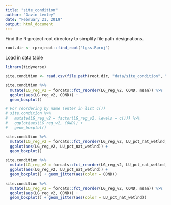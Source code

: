 ```yaml
---
title: "site_condition"
author: "Gavin Lemley"
date: "February 21, 2019"
output: html_document
---
```


Find the R-project root directory to simplify file path designations.
```r
root.dir <- rprojroot::find_root("lgss.Rproj")
```

Load in data table
```r
library(tidyverse)

site.condition <- read.csv(file.path(root.dir, "data/site_condition", "site_condition_BoxWhisker.csv"))

site.condition %>%
  mutate(LG_reg_v2 = forcats::fct_reorder(LG_reg_v2, COND, mean)) %>%
  ggplot(aes(LG_reg_v2, COND)) + 
  geom_boxplot()

# For reordering by name (enter in list c())
# site.condition %>%
#   mutate(LG_reg_v2 = factor(LG_reg_v2, levels = c())) %>%
#   ggplot(aes(LG_reg_v2, COND)) + 
#   geom_boxplot()

site.condition %>%
  mutate(LG_reg_v2 = forcats::fct_reorder(LG_reg_v2, LU_pct_nat_wetlnd, mean)) %>%
  ggplot(aes(LG_reg_v2, LU_pct_nat_wetlnd)) + 
  geom_boxplot() 

site.condition %>%
  mutate(LG_reg_v2 = forcats::fct_reorder(LG_reg_v2, LU_pct_nat_wetlnd, mean)) %>%
  ggplot(aes(LG_reg_v2, LU_pct_nat_wetlnd)) + 
  geom_boxplot() + geom_jitter(aes(color = COND))

site.condition %>%
  mutate(LG_reg_v2 = forcats::fct_reorder(LG_reg_v2, COND, mean)) %>%
  ggplot(aes(LG_reg_v2, COND)) + 
  geom_boxplot() + geom_jitter(aes(color = LU_pct_nat_wetlnd))

```